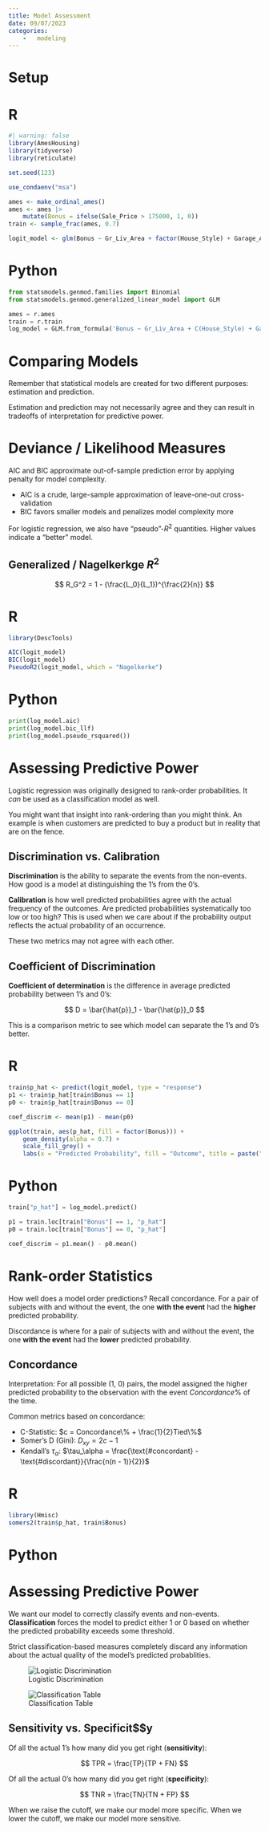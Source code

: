 ```yaml
---
title: Model Assessment
date: 09/07/2023
categories:
    -   modeling
---
```


# Setup {.unnumbered}

::: {.panel-tabset}
# R

```r
#| warning: false
library(AmesHousing)
library(tidyverse)
library(reticulate)

set.seed(123)

use_condaenv("msa")

ames <- make_ordinal_ames()
ames <- ames |>
    mutate(Bonus = ifelse(Sale_Price > 175000, 1, 0))
train <- sample_frac(ames, 0.7)

logit_model <- glm(Bonus ~ Gr_Liv_Area + factor(House_Style) + Garage_Area + Fireplaces + factor(Full_Bath) + Lot_Area + factor(Central_Air) + TotRms_AbvGrd + Gr_Liv_Area:Fireplaces, data = train, family = binomial())
```

# Python

```python
from statsmodels.genmod.families import Binomial
from statsmodels.genmod.generalized_linear_model import GLM

ames = r.ames
train = r.train
log_model = GLM.from_formula('Bonus ~ Gr_Liv_Area + C(House_Style) + Garage_Area + Fireplaces + C(Full_Bath) + Lot_Area + C(Central_Air) + TotRms_AbvGrd + Gr_Liv_Area:Fireplaces', data=train, family=Binomial()).fit()
```
:::


# Comparing Models

Remember that statistical models are created for two different purposes: estimation and prediction.

Estimation and prediction may not necessarily agree and they can result in tradeoffs of interpretation for predictive power.

# Deviance / Likelihood Measures

AIC and BIC approximate out-of-sample prediction error by applying penalty for model complexity.

-   AIC is a crude, large-sample approximation of leave-one-out cross-validation
-   BIC favors smaller models and penalizes model complexity more

For logistic regression, we also have "pseudo"-$R^2$ quantities. Higher values indicate a "better" model.

## Generalized / Nagelkerkge $R^2$

$$
R_G^2 = 1 - (\frac{L_0}{L_1})^{\frac{2}{n}}
$$

::: {.panel-tabset}
# R

```r
library(DescTools)

AIC(logit_model)
BIC(logit_model)
PseudoR2(logit_model, which = "Nagelkerke")
```

# Python

```python
print(log_model.aic)
print(log_model.bic_llf)
print(log_model.pseudo_rsquared())
```
:::

# Assessing Predictive Power

Logistic regression was originally designed to rank-order probabilities. It *can* be used as a classification model as well.

You might want that insight into rank-ordering than you might think. An example is when customers are predicted to buy a product but in reality that are on the fence.

## Discrimination vs. Calibration

**Discrimination** is the ability to separate the events from the non-events. How good is a model at distinguishing the 1's from the 0's.

**Calibration** is how well predicted probabilities agree with the actual frequency of the outcomes. Are predicted probabilities systematically too low or too high? This is used when we care about if the probability output reflects the actual probability of an occurrence.

These two metrics may not agree with each other.

## Coefficient of Discrimination

**Coefficient of determination** is the difference in average predicted probability between 1's and 0's:

$$
D = \bar{\hat{p}}_1 - \bar{\hat{p}}_0
$$

This is a comparison metric to see which model can separate the 1's and 0's better.

::: {.panel-tabset}
# R

```r
train$p_hat <- predict(logit_model, type = "response")
p1 <- train$p_hat[train$Bonus == 1]
p0 <- train$p_hat[train$Bonus == 0]

coef_discrim <- mean(p1) - mean(p0)

ggplot(train, aes(p_hat, fill = factor(Bonus))) +
    geom_density(alpha = 0.7) +
    scale_fill_grey() +
    labs(x = "Predicted Probability", fill = "Outcome", title = paste("Coefficient of Discrimination = ", round(coef_discrim, 3), sep = ""))
```

# Python

```python
train["p_hat"] = log_model.predict()

p1 = train.loc[train["Bonus"] == 1, "p_hat"]
p0 = train.loc[train["Bonus"] == 0, "p_hat"]

coef_discrim = p1.mean() - p0.mean()
```
:::

# Rank-order Statistics

How well does a model order predictions? Recall concordance. For a pair of subjects with and without the event, the one **with the event** had the **higher** predicted probability.

Discordance is where for a pair of subjects with and without the event, the one **with the event** had the **lower** predicted probability.

## Concordance

Interpretation: For all possible (1, 0) pairs, the model assigned the higher predicted probability to the observation with the event $Concordance\%$ of the time.

Common metrics based on concordance:

-   C-Statistic: $c = Concordance\% + \frac{1}{2}Tied\%$
-   Somer's D (Gini): $D_{xy} = 2c - 1$
-   Kendall's $\tau_\alpha$: $\tau_\alpha = \frac{\text{#concordant} - \text{#discordant}}{\frac{n(n - 1)}{2}}$

::: {.panel-tabset}
# R

```r
library(Hmisc)
somers2(train$p_hat, train$Bonus)
```

# Python
:::

# Assessing Predictive Power

We want our model to correctly classify events and non-events. **Classification** forces the model to predict either 1 or 0 based on whether the predicted probability exceeds some threshold.

Strict classification-based measures completely discard any information about the actual quality of the model's predicted probablities.

![Logistic Discrimination](images/logistic-discrimination.png)

![Classification Table](images/classification-table.png)

## Sensitivity vs. Specificit$$y

Of all the actual 1's how many did you get right (**sensitivity**):

$$
TPR = \frac{TP}{TP + FN}
$$

Of all the actual 0's how many did you get right (**specificity**):

$$
TNR = \frac{TN}{TN + FP}
$$

When we raise the cutoff, we make our model more specific. When we lower the cutoff, we make our model more sensitive.